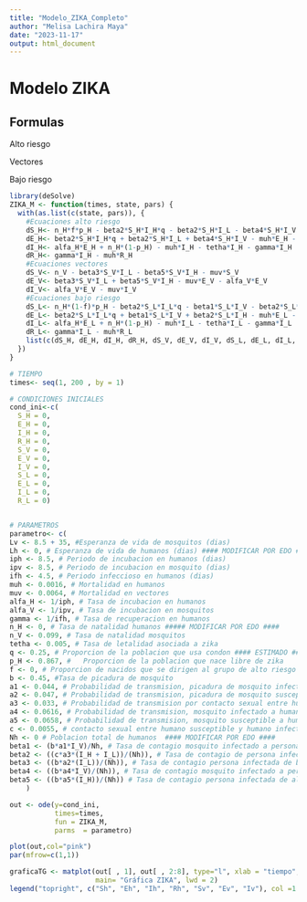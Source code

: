 ```yaml
---
title: "Modelo_ZIKA_Completo"
author: "Melisa Lachira Maya"
date: "2023-11-17"
output: html_document
---
```

# Modelo ZIKA

## Formulas

Alto riesgo

Vectores

Bajo riesgo


```r
library(deSolve)
ZIKA_M <- function(times, state, pars) {
  with(as.list(c(state, pars)), {
    #Ecuaciones alto riesgo
    dS_H<- n_H*f*p_H - beta2*S_H*I_H*q - beta2*S_H*I_L - beta4*S_H*I_V - muh*S_H
    dE_H<- beta2*S_H*I_H*q + beta2*S_H*I_L + beta4*S_H*I_V - muh*E_H - alfa_H*E_H
    dI_H<- alfa_H*E_H + n_H*(1-p_H) - muh*I_H - tetha*I_H - gamma*I_H
    dR_H<- gamma*I_H - muh*R_H
    #Ecuaciones vectores
    dS_V<- n_V - beta3*S_V*I_L - beta5*S_V*I_H - muv*S_V
    dE_V<- beta3*S_V*I_L + beta5*S_V*I_H - muv*E_V - alfa_V*E_V
    dI_V<- alfa_V*E_V - muv*I_V
    #Ecuaciones bajo riesgo
    dS_L<- n_H*(1-f)*p_H - beta2*S_L*I_L*q - beta1*S_L*I_V - beta2*S_L*I_H - muh*S_L
    dE_L<- beta2*S_L*I_L*q + beta1*S_L*I_V + beta2*S_L*I_H - muh*E_L - alfa_H*E_L
    dI_L<- alfa_H*E_L + n_H*(1-p_H) - muh*I_L - tetha*I_L - gamma*I_L
    dR_L<- gamma*I_L - muh*R_L
    list(c(dS_H, dE_H, dI_H, dR_H, dS_V, dE_V, dI_V, dS_L, dE_L, dI_L, dR_L))
  })
}

```

```r
# TIEMPO
times<- seq(1, 200 , by = 1)

# CONDICIONES INICIALES
cond_ini<-c( 
  S_H = 0,
  E_H = 0,
  I_H = 0,
  R_H = 0,
  S_V = 0,
  E_V = 0,
  I_V = 0,
  S_L = 0,
  E_L = 0, 
  I_L = 0,  
  R_L = 0)


# PARAMETROS
parametro<- c(
Lv <- 8.5 + 35, #Esperanza de vida de mosquitos (dias)
Lh <- 0, # Esperanza de vida de humanos (dias) #### MODIFICAR POR EDO ####
iph <- 8.5, # Periodo de incubacion en humanos (dias)
ipv <- 8.5, # Periodo de incubacion en mosquito (dias)
ifh <- 4.5, # Periodo infeccioso en humanos (dias)
muh <- 0.0016, # Mortalidad en humanos 
muv <- 0.0064, # Mortalidad en vectores 
alfa_H <- 1/iph, # Tasa de incubacion en humanos 
alfa_V <- 1/ipv, # Tasa de incubacion en mosquitos
gamma <- 1/ifh, # Tasa de recuperacion en humanos 
n_H <- 0, # Tasa de natalidad humanos ##### MODIFICAR POR EDO ####
n_V <- 0.099, # Tasa de natalidad mosquitos 
tetha <- 0.005, # Tasa de letalidad asociada a zika
q <- 0.25, # Proporcion de la poblacion que usa condon #### ESTIMADO ####
p_H <- 0.867, #   Proporcion de la poblacion que nace libre de zika 
f <- 0, # Proporcion de nacidos que se dirigen al grupo de alto riesgo #### ESTIMADO ####
b <- 0.45, #Tasa de picadura de mosquito
a1 <- 0.044, # Probabilidad de transmision, picadura de mosquito infectado a humano susceptible de bajo riesgo (LV)
a2 <- 0.047, # Probabilidad de transmision, picadura de mosquito susceptible a humano infectado de bajo riesgo (VL)
a3 <- 0.033, # Probabilidad de transmision por contacto sexual entre humanos susceptibles e infectados (S-I humanos)
a4 <- 0.0616, # Probabilidad de transmision, mosquito infectado a humano susceptible de alto riesgo (HV)
a5 <- 0.0658, # Probabilidad de transmision, mosquito susceptible a humano infectado de alto riesgo (VH)
c <- 0.0055, # contacto sexual entre humano susceptible y humano infectado 
Nh <- 0 # Poblacion total de humanos  #### MODIFICAR POR EDO ####
beta1 <- (b*a1*I_V)/Nh, # Tasa de contagio mosquito infectado a persona susceptible de bajo riesgo
beta2 <- ((c*a3*(I_H + I_L))/(Nh)), # Tasa de contagio de persona infectada a persona susceptible  
beta3 <- ((b*a2*(I_L))/(Nh)), # Tasa de contagio persona infectada de bajo riesgo a mosquito susceptible
beta4 <- ((b*a4*I_V)/(Nh)), # Tasa de contagio mosquito infectado a persona susceptible de alto riesgo 
beta5 <- ((b*a5*(I_H))/(Nh)) # Tasa de contagio persona infectada de alto riesgo a mosquito susceptible
    )


```

```r

out <- ode(y=cond_ini,
           times=times,
           fun = ZIKA_M, 
           parms  = parametro)

plot(out,col="pink")
par(mfrow=c(1,1))

graficaTG <- matplot(out[ , 1], out[ , 2:8], type="l", xlab = "tiempo", ylab = "Población", 
                     main= "Gráfica ZIKA", lwd = 2) 
legend("topright", c("Sh", "Eh", "Ih", "Rh", "Sv", "Ev", "Iv"), col =1:5, lty=1:5, cex=0.5)
```

